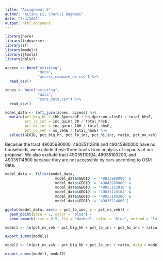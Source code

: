 ```yaml
---
title: "Assignment 6"
author: "Aijing Li, Charuvi Begwani"
date: "3/4/2022"
output: html_document
---
```


```r
library(here)
library(tidyverse)
library(sf)
library(modelr)
library(jtools)
library(dplyr)
```

```r
access <- here("existing",
               "data",
               "access_compare_ex.csv") %>%
  read_csv()

zones <- here("existing",
               "data",
               "zone_data.csv") %>%
  read_csv()
```

```r
model_data <- left_join(zones, access) %>%
  mutate(pct_big_hh = (hh_3personE + hh_4person_plusE) / total_hhsE,
         pct_lo_inc = inc_quint_20 / total_hhsE,
         pct_hi_inc = inc_quint_100 / total_hhsE,
         pct_no_veh = no_vehE / total_hhsE) %>%
  select(GEOID, pct_big_hh, pct_lo_inc, pct_hi_inc, ratio, pct_no_veh)

```
Becasue the tract 49035980000, 49035112818 and 49045980000 have no households, we exclude these three tracts from analysis of impacts of our proposal. We also exclude tract 49035110104, 49035100200, and 49035114800 becasue they are not accessible by cars according to OSM data.
```r
model_data <- filter(model_data, 
                       model_data$GEOID != "49035980000" & 
                       model_data$GEOID != "49045980000" & 
                       model_data$GEOID != "49035112818" & 
                       model_data$GEOID != "49035110104" & 
                       model_data$GEOID != "49035100200" & 
                       model_data$GEOID != "49035114800")

```




```r
ggplot(model_data, aes(x = pct_lo_inc, y = pct_no_veh)) +
  geom_point(size = 1, color = "blue") +
  geom_smooth(size = 0.5, lty = "dashed", color = "blue", method = "lm")

```
```r
model1 <- lm(pct_no_veh ~ pct_big_hh + pct_lo_inc + pct_hi_inc + ratio, data = model_data)

export_summs(model1)
```

```r
model2 <- lm(pct_no_veh ~ pct_big_hh + pct_lo_inc + ratio, data = model_data)

export_summs(model1, model2)
```

